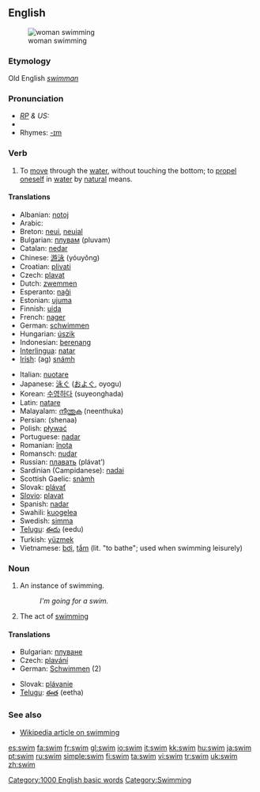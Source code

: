 ==English==
[[Image:Swim.devon.750pix.jpg|thumb|woman swimming]]

===Etymology===
Old English ''[[swimman]]''

===Pronunciation===
* ''[[RP]] & US:'' {{IPA|/swɪm/}}
*{{audio|en-us-swim.ogg|Audio (US)}}
*Rhymes: [[Rhymes:English:-ɪm|-ɪm]]

===Verb===
{{en-verb|swims|swimming|swam|swum}}

# {{intransitive}} To [[move]] through the [[water]], without touching the bottom; to [[propel]] [[oneself]] in [[water]] by [[natural]] means.

====Translations====
{{top}}
*Albanian: [[notoj]]
*Arabic: {{ARchar|[[سبح]]}} {{Unicode|(sábaħa)}}
*Breton: [[neui]], [[neuial]]
*Bulgarian: [[плувам]] (pluvam)
*Catalan: [[nedar]]
*Chinese: [[游泳]] (yóuyǒng)
*Croatian: [[plivati]]
*Czech: [[plavat]]
*Dutch: [[zwemmen]]
*Esperanto: [[naĝi]]
*Estonian: [[ujuma]]
*Finnish: [[uida]]
*French: [[nager]]
*German: [[schwimmen]]
*Hungarian: [[úszik]]
*Indonesian: [[renang|berenang]]
*[[Interlingua]]: [[natar]]
*[[Irish]]: (ag) [[snámh]]
{{mid}}
*Italian: [[nuotare]]
*Japanese: [[泳ぐ]] ([[およぐ]], oyogu)
*Korean: [[수영하다]] (suyeonghada)
*Latin: [[natare]]
*Malayalam: [[നീന്തുക]] (neenthuka)
*Persian: {{FAchar|[[شنا]]}} (shenaa)
*Polish: [[pływać]]
*Portuguese: [[nadar]]
*Romanian: [[înota]]
*Romansch: [[nudar]]
*Russian: [[плавать]] (plávat’)
*Sardinian (Campidanese): [[nadai]]
*Scottish Gaelic: [[snàmh]]
*Slovak: [[plávať]]
*[[Slovio]]: [[plavat]]
*Spanish: [[nadar]]
*Swahili: [[kuogelea]]
*Swedish: [[simma]]
*[[Telugu]]: [[ఈదు]] (eedu)
*Turkish: [[yüzmek]]
*Vietnamese: [[bơi]], [[tắm]] (lit. "to bathe"; used when swimming leisurely)
{{bottom}}

===Noun===
{{en-noun}}

# An instance of swimming.
#:''I'm going for a swim.''
# The act of [[swimming]]

====Translations====
{{top}}
*Bulgarian: [[плуване]] {{n}}
*Czech: [[plavání]] {{n}}
*German: [[Schwimmen]] {{n}} (2)
{{mid}}
*Slovak: [[plávanie]] {{n}}
*[[Telugu]]: [[ఈత]] (eetha)
{{bottom}}

===See also===
* [[w:swimming|Wikipedia article on swimming]]

[[Category:1000 English basic words]]
[[Category:Swimming]]

<!-- OTHER LANGUAGES -->

[[es:swim]]
[[fa:swim]]
[[fr:swim]]
[[gl:swim]]
[[io:swim]]
[[it:swim]]
[[kk:swim]]
[[hu:swim]]
[[ja:swim]]
[[pt:swim]]
[[ru:swim]]
[[simple:swim]]
[[fi:swim]]
[[ta:swim]]
[[vi:swim]]
[[tr:swim]]
[[uk:swim]]
[[zh:swim]]